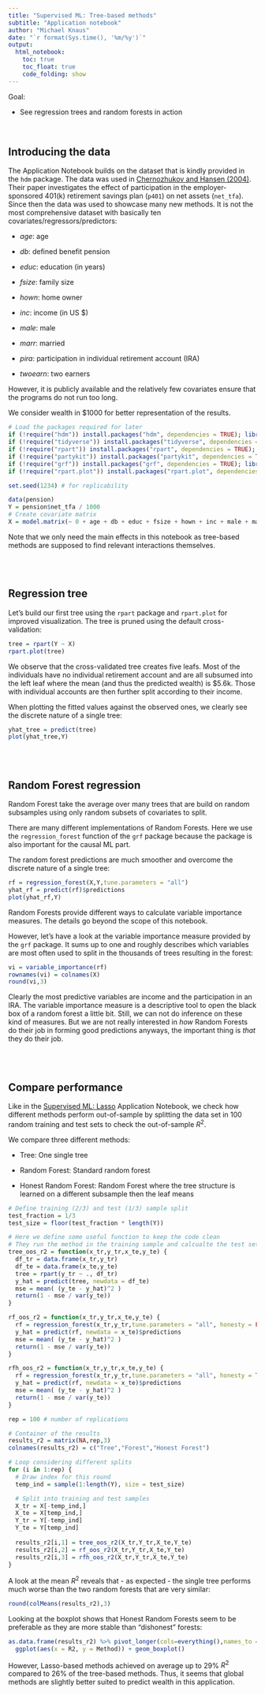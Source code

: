 ---
title: "Supervised ML: Tree-based methods"
subtitle: "Application notebook"
author: "Michael Knaus"
date: "`r format(Sys.time(), '%m/%y')`"
output: 
  html_notebook:
    toc: true
    toc_float: true
    code_folding: show
---

Goal:

- See regression trees and random forests in action

<br>

## Introducing the data

The Application Notebook builds on the dataset that is kindly provided in the `hdm` package. The data was used in [Chernozhukov and Hansen (2004)](https://direct.mit.edu/rest/article/86/3/735/57586/The-Effects-of-401-K-Participation-on-the-Wealth). Their paper investigates the effect of participation in the employer-sponsored 401(k) retirement savings plan (`p401`) on net assets (`net_tfa`). Since then the data was used to showcase many new methods. It is not the most comprehensive dataset with basically ten covariates/regressors/predictors:

- *age*: age

- *db*: defined benefit pension

- *educ*: education (in years)

- *fsize*: family size

- *hown*: home owner

- *inc*: income (in US $)

- *male*: male

- *marr*: married

- *pira*: participation in individual retirement account (IRA)

- *twoearn*: two earners

However, it is publicly available and the relatively few covariates ensure that the programs do not run too long.

We consider wealth in $1000 for better representation of the results.

```{r, warning = F, message = F}
# Load the packages required for later
if (!require("hdm")) install.packages("hdm", dependencies = TRUE); library(hdm)
if (!require("tidyverse")) install.packages("tidyverse", dependencies = TRUE); library(tidyverse)
if (!require("rpart")) install.packages("rpart", dependencies = TRUE); library(rpart)
if (!require("partykit")) install.packages("partykit", dependencies = TRUE); library(partykit)
if (!require("grf")) install.packages("grf", dependencies = TRUE); library(grf)
if (!require("rpart.plot")) install.packages("rpart.plot", dependencies = TRUE); library(rpart.plot)

set.seed(1234) # for replicability

data(pension)
Y = pension$net_tfa / 1000
# Create covariate matrix
X = model.matrix(~ 0 + age + db + educ + fsize + hown + inc + male + marr + pira + twoearn, data = pension)
```

Note that we only need the main effects in this notebook as tree-based methods are supposed to find relevant interactions themselves.

<br>
<br>

## Regression tree

Let's build our first tree using the `rpart` package and `rpart.plot` for improved visualization. The tree is pruned using the default cross-validation:

```{r}
tree = rpart(Y ~ X)
rpart.plot(tree)
```

We observe that the cross-validated tree creates five leafs. Most of the individuals have no individual retirement account and are all subsumed into the left leaf where the mean (and thus the predicted wealth) is $5.6k. Those with individual accounts are then further split according to their income.

When plotting the fitted values against the observed ones, we clearly see the discrete nature of a single tree:


```{r}
yhat_tree = predict(tree)
plot(yhat_tree,Y)
```

<br>
<br>

## Random Forest regression

Random Forest take the average over many trees that are build on random subsamples using only random subsets of covariates to split.

There are many different implementations of Random Forests. Here we use the `regression_forest` function of the `grf` package because the package is also important for the causal ML part.

The random forest predictions are much smoother and overcome the discrete nature of a single tree:


```{r}
rf = regression_forest(X,Y,tune.parameters = "all")
yhat_rf = predict(rf)$predictions
plot(yhat_rf,Y)
```

Random Forests provide different ways to calculate variable importance measures. The details go beyond the scope of this notebook.

However, let's have a look at the variable importance measure provided by the `grf` package. It sums up to one and roughly describes which variables are most often used to split in the thousands of trees resulting in the forest:

```{r}
vi = variable_importance(rf)
rownames(vi) = colnames(X)
round(vi,3)
```

Clearly the most predictive variables are income and the participation in an IRA. The variable importance measure is a descriptive tool to open the black box of a random forest a little bit. Still, we can not do inference on these kind of measures. But we are not really interested in *how* Random Forests do their job in forming good predictions anyways, the important thing is *that* they do their job.

<br>
<br>

## Compare performance

Like in the [Supervised ML: Lasso](https://mcknaus.github.io/assets/notebooks/appl401k/ANB_401k_Lasso.nb.html) Application Notebook, we check how different methods perform out-of-sample by splitting the data set in 100 random training and test sets to check the out-of-sample $R^2$.

We compare three different methods:

- Tree: One single tree

- Random Forest: Standard random forest

- Honest Random Forest: Random Forest where the tree structure is learned on a different subsample then the leaf means


```{r}
# Define training (2/3) and test (1/3) sample split
test_fraction = 1/3
test_size = floor(test_fraction * length(Y))

# Here we define some useful function to keep the code clean
# They run the method in the training sample and calcualte the test set R2
tree_oos_r2 = function(x_tr,y_tr,x_te,y_te) {
  df_tr = data.frame(x_tr,y_tr)
  df_te = data.frame(x_te,y_te)
  tree = rpart(y_tr ~ ., df_tr)
  y_hat = predict(tree, newdata = df_te)
  mse = mean( (y_te - y_hat)^2 )
  return(1 - mse / var(y_te))
}

rf_oos_r2 = function(x_tr,y_tr,x_te,y_te) {
  rf = regression_forest(x_tr,y_tr,tune.parameters = "all", honesty = FALSE)
  y_hat = predict(rf, newdata = x_te)$predictions
  mse = mean( (y_te - y_hat)^2 )
  return(1 - mse / var(y_te))
}

rfh_oos_r2 = function(x_tr,y_tr,x_te,y_te) {
  rf = regression_forest(x_tr,y_tr,tune.parameters = "all", honesty = TRUE)
  y_hat = predict(rf, newdata = x_te)$predictions
  mse = mean( (y_te - y_hat)^2 )
  return(1 - mse / var(y_te))
}

rep = 100 # number of replications

# Container of the results
results_r2 = matrix(NA,rep,3)
colnames(results_r2) = c("Tree","Forest","Honest Forest")

# Loop considering different splits
for (i in 1:rep) {
  # Draw index for this round
  temp_ind = sample(1:length(Y), size = test_size)

  # Split into training and test samples
  X_tr = X[-temp_ind,]
  X_te = X[temp_ind,]
  Y_tr = Y[-temp_ind]
  Y_te = Y[temp_ind]
  
  results_r2[i,1] = tree_oos_r2(X_tr,Y_tr,X_te,Y_te)
  results_r2[i,2] = rf_oos_r2(X_tr,Y_tr,X_te,Y_te)
  results_r2[i,3] = rfh_oos_r2(X_tr,Y_tr,X_te,Y_te)
}
```


A look at the mean $R^2$ reveals that - as expected - the single tree performs much worse than the two random forests that are very similar:


```{r}
round(colMeans(results_r2),3)
```
Looking at the boxplot shows that Honest Random Forests seem to be preferable as they are more stable than "dishonest" forests:


```{r}
as.data.frame(results_r2) %>% pivot_longer(cols=everything(),names_to = "Method",values_to = "R2") %>%
  ggplot(aes(x = R2, y = Method)) + geom_boxplot()
```


However, Lasso-based methods achieved on average up to 29% $R^2$ compared to 26% of the tree-based methods. Thus, it seems that global methods are slightly better suited to predict wealth in this application.

<br>
<br>

 